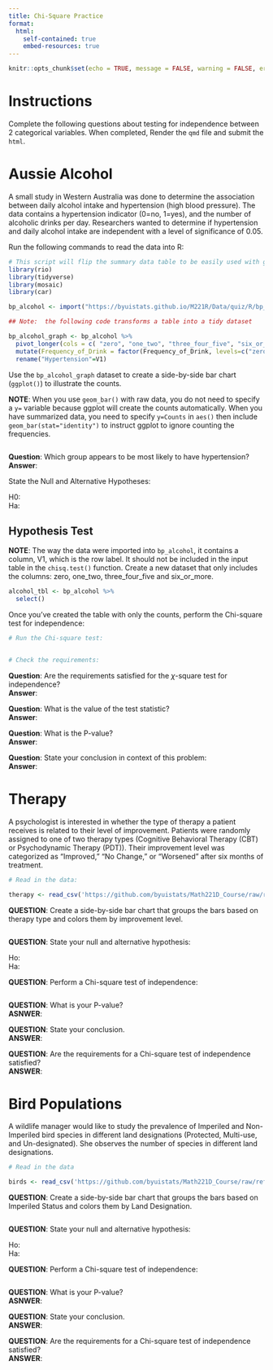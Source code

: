 ```yaml
---
title: Chi-Square Practice
format:
  html:
    self-contained: true
    embed-resources: true
---
```

```r
knitr::opts_chunk$set(echo = TRUE, message = FALSE, warning = FALSE, error = TRUE)
```


# Instructions

Complete the following questions about testing for independence between 2 categorical variables.  When completed, Render the `qmd` file and submit the `html`.


# Aussie Alcohol

A small study in Western Australia was done to determine the association between daily alcohol intake and hypertension (high blood pressure).  The data contains a hypertension indicator (0=no, 1=yes), and the number of alcoholic drinks per day.  Researchers wanted to determine if hypertension and daily alcohol intake are independent with a level of significance of 0.05.

Run the following commands to read the data into R:

```r
# This script will flip the summary data table to be easily used with geom_col()
library(rio)
library(tidyverse)
library(mosaic)
library(car)

bp_alcohol <- import("https://byuistats.github.io/M221R/Data/quiz/R/bp_alcohol.csv") 

## Note:  the following code transforms a table into a tidy dataset

bp_alcohol_graph <- bp_alcohol %>% 
  pivot_longer(cols = c( "zero", "one_two", "three_four_five", "six_or_more" ), values_to = "Counts", names_to = "Frequency_of_Drink") %>%
  mutate(Frequency_of_Drink = factor(Frequency_of_Drink, levels=c("zero", "one_two","three_four_five", "six_or_more"))) %>%
  rename("Hypertension"=V1)
```

Use the `bp_alcohol_graph` dataset to create a side-by-side bar chart (`ggplot()`) to illustrate the counts. 

__NOTE__:  When you use `geom_bar()` with raw data, you do not need to specify a `y=` variable because ggplot will create the counts automatically.  When you have summarized data, you need to specify `y=Counts` in `aes()` then include `geom_bar(stat="identity")` to instruct ggplot to ignore counting the frequencies.  

```r

```

__Question__:  Which group appears to be most likely to have hypertension?  
__Answer__:  


State the Null and Alternative Hypotheses:

H0:  
Ha:  


## Hypothesis Test

__NOTE__:  The way the data were imported into `bp_alcohol`, it contains a column, V1, which is the row label.  It should not be included in the input table in the `chisq.test()` function.  Create a new dataset that only includes the columns: zero, one_two, three_four_five and six_or_more.  

```r

alcohol_tbl <- bp_alcohol %>%
  select()

```


Once you've created the table with only the counts, perform the Chi-square test for independence:


```r
# Run the Chi-square test:  


# Check the requirements:


```

__Question__:  Are the requirements satisfied for the $\chi$-square test for independence?  
__Answer__:  

__Question__:  What is the value of the test statistic?  
__Answer__:  

__Question__:  What is the P-value?  
__Answer__:  

__Question__:  State your conclusion in context of this problem:  
__Answer__:  



# Therapy

A psychologist is interested in whether the type of therapy a patient receives is related to their level of improvement. Patients were randomly assigned to one of two therapy types (Cognitive Behavioral Therapy (CBT) or Psychodynamic Therapy (PDT)).  Their improvement level was categorized as "Improved," "No Change," or "Worsened" after six months of treatment.


```r
# Read in the data:  

therapy <- read_csv('https://github.com/byuistats/Math221D_Course/raw/refs/heads/main/Data/CBT_vs_PDT_Treatment_Data.csv')

```


__QUESTION__:  Create a side-by-side bar chart that groups the bars based on therapy type and colors them by improvement level.

```r

```

__QUESTION__:  State your null and alternative hypothesis:  

Ho:  
Ha:  

__QUESTION__:  Perform a Chi-square test of independence:

```r

```

__QUESTION__:  What is your P-value?  
__ASNWER__:  

__QUESTION__:  State your conclusion.  
__ANSWER__:  


__QUESTION__:  Are the requirements for a Chi-square test of independence satisfied?  
__ANSWER__:  


# Bird Populations

A wildlife manager would like to study the prevalence of Imperiled and Non-Imperiled bird species in different land designations (Protected, Multi-use, and Un-designated).  She observes the number of species in different land designations.  

```r
# Read in the data

birds <- read_csv('https://github.com/byuistats/Math221D_Course/raw/refs/heads/main/Data/Imperiled_Bird_Habitats.csv')

```

__QUESTION__:  Create a side-by-side bar chart that groups the bars based on Imperiled Status and colors them by Land Designation.

```r

```


__QUESTION__:  State your null and alternative hypothesis:  

Ho:  
Ha:  

__QUESTION__:  Perform a Chi-square test of independence:

```r

```

__QUESTION__:  What is your P-value?  
__ASNWER__:  

__QUESTION__:  State your conclusion.  
__ANSWER__:  


__QUESTION__:  Are the requirements for a Chi-square test of independence satisfied?  
__ANSWER__:  

